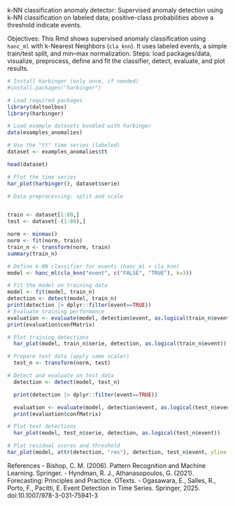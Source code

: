 k-NN classification anomaly detector: Supervised anomaly detection using k-NN classification on labeled data; positive-class probabilities above a threshold indicate events.

Objectives: 
This Rmd shows supervised anomaly classification using `hanc_ml` with k-Nearest Neighbors (`cla_knn`). It uses labeled events, a simple train/test split, and min–max normalization. Steps: load packages/data, visualize, preprocess, define and fit the classifier, detect, evaluate, and plot results.

```r
# Install Harbinger (only once, if needed)
#install.packages("harbinger")
```

```r
# Load required packages
library(daltoolbox)
library(harbinger) 
```

```r
# Load example datasets bundled with harbinger
data(examples_anomalies)
```

```r
# Use the "tt" time series (labeled)
dataset <- examples_anomalies$tt

head(dataset)
```

```r
# Plot the time series
har_plot(harbinger(), dataset$serie)
```

```r
# Data preprocessing: split and scale


train <- dataset[1:80,]
test <- dataset[-(1:80),]

norm <- minmax()
norm <- fit(norm, train)
train_n <- transform(norm, train)
summary(train_n)
```

```r
# Define k-NN classifier for events (hanc_ml + cla_knn)
model <- hanc_ml(cla_knn("event", c("FALSE", "TRUE"), k=3))
```

```r
# Fit the model on training data
model <- fit(model, train_n)
detection <- detect(model, train_n)
print(detection |> dplyr::filter(event==TRUE))
# Evaluate training performance
evaluation <- evaluate(model, detection$event, as.logical(train_n$event))
print(evaluation$confMatrix)
```

```r
# Plot training detections
  har_plot(model, train_n$serie, detection, as.logical(train_n$event))
```

```r
# Prepare test data (apply same scaler)
  test_n <- transform(norm, test)
```

```r
# Detect and evaluate on test data
  detection <- detect(model, test_n)

  print(detection |> dplyr::filter(event==TRUE))

  evaluation <- evaluate(model, detection$event, as.logical(test_n$event))
  print(evaluation$confMatrix)
```

```r
# Plot test detections
  har_plot(model, test_n$serie, detection, as.logical(test_n$event))
```

```r
# Plot residual scores and threshold
har_plot(model, attr(detection, "res"), detection, test_n$event, yline = attr(detection, "threshold"))
```

References 
- Bishop, C. M. (2006). Pattern Recognition and Machine Learning. Springer.
- Hyndman, R. J., Athanasopoulos, G. (2021). Forecasting: Principles and Practice. OTexts.
- Ogasawara, E., Salles, R., Porto, F., Pacitti, E. Event Detection in Time Series. Springer, 2025. doi:10.1007/978-3-031-75941-3
